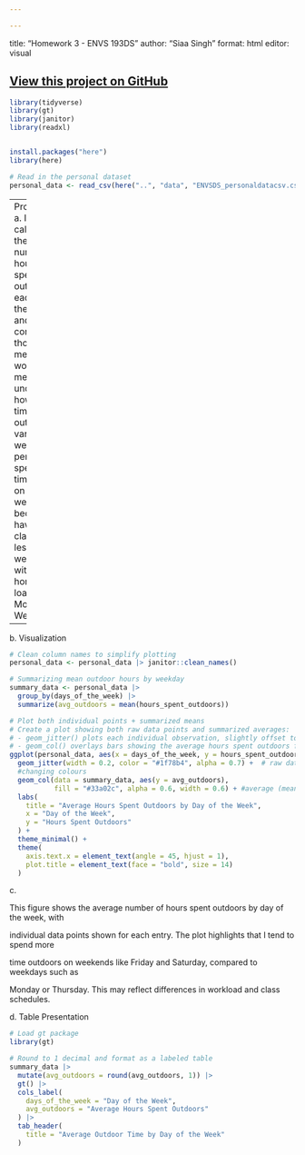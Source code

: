 ```yaml
---

---
```

title: "Homework 3 - ENVS 193DS"
author: "Siaa Singh"
format: html
editor: visual

[View this project on GitHub](https://github.com/siaasingh/ENVS-193DS_homework-03)
---

```r
library(tidyverse)
library(gt)     
library(janitor)  
library(readxl)



```

```r
install.packages("here")
library(here)
```

```r
# Read in the personal dataset
personal_data <- read_csv(here("..", "data", "ENVSDS_personaldatacsv.csv"))


```

---
Problem 1 
a. I could calculate the average number of hours I spent outdoors for each 
day of the week and compare those means. This would help me understand 
how my time outdoors varies by weekday—perhaps I spend more time outside on 
weekends because I have fewer classes, or less on weekdays with heavy homework 
loads like Monday or Wednesday.

---

b\. Visualization

```r
# Clean column names to simplify plotting
personal_data <- personal_data |> janitor::clean_names()

# Summarizing mean outdoor hours by weekday
summary_data <- personal_data |> 
  group_by(days_of_the_week) |> 
  summarize(avg_outdoors = mean(hours_spent_outdoors))

# Plot both individual points + summarized means
# Create a plot showing both raw data points and summarized averages:
# - geom_jitter() plots each individual observation, slightly offset to avoid overlap
# - geom_col() overlays bars showing the average hours spent outdoors for each weekday
ggplot(personal_data, aes(x = days_of_the_week, y = hours_spent_outdoors)) +
  geom_jitter(width = 0.2, color = "#1f78b4", alpha = 0.7) +  # raw data points and 
  #changing colours
  geom_col(data = summary_data, aes(y = avg_outdoors), 
           fill = "#33a02c", alpha = 0.6, width = 0.6) + #average (mean) values per weekday
  labs(
    title = "Average Hours Spent Outdoors by Day of the Week",
    x = "Day of the Week",
    y = "Hours Spent Outdoors"
  ) +
  theme_minimal() +
  theme(
    axis.text.x = element_text(angle = 45, hjust = 1),
    plot.title = element_text(face = "bold", size = 14)
  )
```

c\.

This figure shows the average number of hours spent outdoors by day of the week, with

individual data points shown for each entry. The plot highlights that I tend to spend more

time outdoors on weekends like Friday and Saturday, compared to weekdays such as

Monday or Thursday. This may reflect differences in workload and class schedules.

d\. Table Presentation

```r
# Load gt package
library(gt)

# Round to 1 decimal and format as a labeled table
summary_data |> 
  mutate(avg_outdoors = round(avg_outdoors, 1)) |> 
  gt() |> 
  cols_label(
    days_of_the_week = "Day of the Week",
    avg_outdoors = "Average Hours Spent Outdoors"
  ) |> 
  tab_header(
    title = "Average Outdoor Time by Day of the Week"
  )


```
